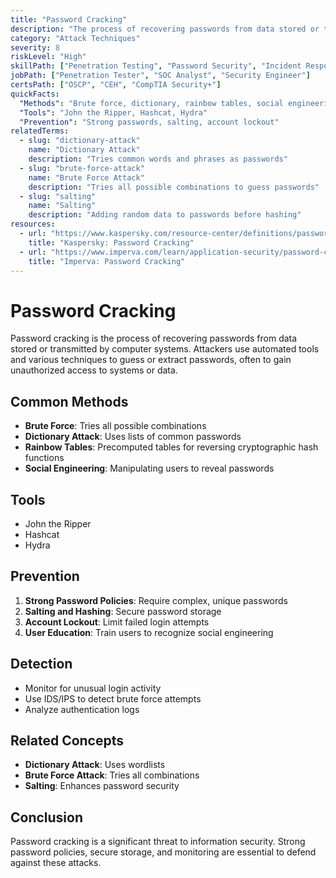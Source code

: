 ```yaml
---
title: "Password Cracking"
description: "The process of recovering passwords from data stored or transmitted by computer systems, often using automated tools and techniques."
category: "Attack Techniques"
severity: 8
riskLevel: "High"
skillPath: ["Penetration Testing", "Password Security", "Incident Response"]
jobPath: ["Penetration Tester", "SOC Analyst", "Security Engineer"]
certsPath: ["OSCP", "CEH", "CompTIA Security+"]
quickFacts:
  "Methods": "Brute force, dictionary, rainbow tables, social engineering"
  "Tools": "John the Ripper, Hashcat, Hydra"
  "Prevention": "Strong passwords, salting, account lockout"
relatedTerms:
  - slug: "dictionary-attack"
    name: "Dictionary Attack"
    description: "Tries common words and phrases as passwords"
  - slug: "brute-force-attack"
    name: "Brute Force Attack"
    description: "Tries all possible combinations to guess passwords"
  - slug: "salting"
    name: "Salting"
    description: "Adding random data to passwords before hashing"
resources:
  - url: "https://www.kaspersky.com/resource-center/definitions/password-cracking"
    title: "Kaspersky: Password Cracking"
  - url: "https://www.imperva.com/learn/application-security/password-cracking/"
    title: "Imperva: Password Cracking"
---
```


# Password Cracking

Password cracking is the process of recovering passwords from data stored or transmitted by computer systems. Attackers use automated tools and various techniques to guess or extract passwords, often to gain unauthorized access to systems or data.

## Common Methods
- **Brute Force**: Tries all possible combinations
- **Dictionary Attack**: Uses lists of common passwords
- **Rainbow Tables**: Precomputed tables for reversing cryptographic hash functions
- **Social Engineering**: Manipulating users to reveal passwords

## Tools
- John the Ripper
- Hashcat
- Hydra

## Prevention
1. **Strong Password Policies**: Require complex, unique passwords
2. **Salting and Hashing**: Secure password storage
3. **Account Lockout**: Limit failed login attempts
4. **User Education**: Train users to recognize social engineering

## Detection
- Monitor for unusual login activity
- Use IDS/IPS to detect brute force attempts
- Analyze authentication logs

## Related Concepts
- **Dictionary Attack**: Uses wordlists
- **Brute Force Attack**: Tries all combinations
- **Salting**: Enhances password security

## Conclusion

Password cracking is a significant threat to information security. Strong password policies, secure storage, and monitoring are essential to defend against these attacks. 